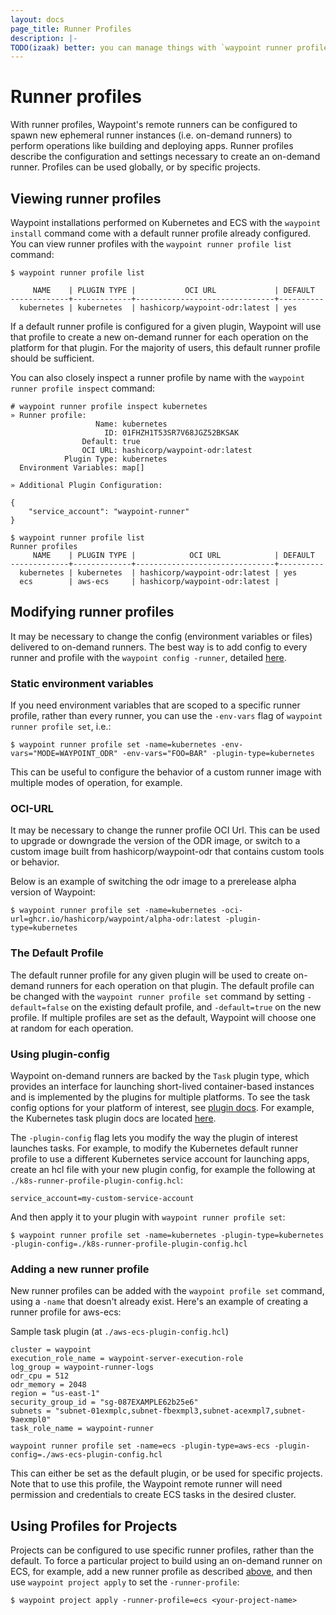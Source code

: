 ```yaml
---
layout: docs
page_title: Runner Profiles
description: |-
TODO(izaak) better: you can manage things with `waypoint runner profile`!
---
```


# Runner profiles

With runner profiles, Waypoint's remote runners can be configured to spawn new ephemeral runner instances (i.e. on-demand runners)
to perform operations like building and deploying apps. Runner profiles describe the configuration and settings
necessary to create an on-demand runner. Profiles can be used globally, or by specific projects.

## Viewing runner profiles

Waypoint installations performed on Kubernetes and ECS with the `waypoint install` command come with a default
runner profile already configured. You can view runner profiles with the `waypoint runner profile list` command:

```shell-session
$ waypoint runner profile list

     NAME    | PLUGIN TYPE |           OCI URL             | DEFAULT
-------------+-------------+-------------------------------+----------
  kubernetes | kubernetes  | hashicorp/waypoint-odr:latest | yes
```

If a default runner profile is configured for a given plugin, Waypoint will use that profile to create a new on-demand
runner for each operation on the platform for that plugin. For the majority of users, this default runner profile should
be sufficient.

You can also closely inspect a runner profile by name with the `waypoint runner profile inspect` command:

```shell-session
# waypoint runner profile inspect kubernetes
» Runner profile:
                   Name: kubernetes
                     ID: 01FHZH1T53SR7V68JGZ52BKSAK
                Default: true
                OCI URL: hashicorp/waypoint-odr:latest
            Plugin Type: kubernetes
  Environment Variables: map[]

» Additional Plugin Configuration:

{
	"service_account": "waypoint-runner"
}

$ waypoint runner profile list
Runner profiles
     NAME    | PLUGIN TYPE |            OCI URL            | DEFAULT
-------------+-------------+-------------------------------+----------
  kubernetes | kubernetes  | hashicorp/waypoint-odr:latest | yes
  ecs        | aws-ecs     | hashicorp/waypoint-odr:latest |
```

## Modifying runner profiles

It may be necessary to change the config (environment variables or files) delivered to on-demand runners.
The best way is to add config to every runner and profile with the `waypoint config -runner`, detailed [here](/docs/runner/config).

### Static environment variables

If you need environment variables that are scoped to a specific runner profile, rather than every runner, you can use
the `-env-vars` flag of `waypoint runner profile set`, i.e.:

```shell-session
$ waypoint runner profile set -name=kubernetes -env-vars="MODE=WAYPOINT_ODR" -env-vars="FOO=BAR" -plugin-type=kubernetes
```

This can be useful to configure the behavior of a custom runner image with multiple modes of operation, for example.

### OCI-URL

It may be necessary to change the runner profile OCI Url. This can be used to upgrade or downgrade the version of the
ODR image, or switch to a custom image built from hashicorp/waypoint-odr that contains custom tools or behavior.

Below is an example of switching the odr image to a prerelease alpha version of Waypoint:

```shell-session
$ waypoint runner profile set -name=kubernetes -oci-url=ghcr.io/hashicorp/waypoint/alpha-odr:latest -plugin-type=kubernetes
```

### The Default Profile

The default runner profile for any given plugin will be used to create on-demand runners for each operation on that plugin.
The default profile can be changed with the `waypoint runner profile set` command by setting `-default=false` on the
existing default profile, and `-default=true` on the new profile. If multiple profiles are set as the default,
Waypoint will choose one at random for each operation.

### Using plugin-config

Waypoint on-demand runners are backed by the `Task` plugin type, which provides an interface for launching short-lived
container-based instances and is implemented by the plugins for multiple platforms. To see the task config options for
your platform of interest, see [plugin docs](/plugins). For example, the Kubernetes task plugin docs are located
[here](/plugins/kubernetes#kubernetes-task).

The `-plugin-config` flag lets you modify the way the plugin of interest launches tasks. For example, to modify the
Kubernetes default runner profile to use a different Kubernetes service account for launching apps, create an hcl
file with your new plugin config, for example the following at `./k8s-runner-profile-plugin-config.hcl`:

```hcl
service_account=my-custom-service-account
```

And then apply it to your plugin with `waypoint runner profile set`:

```
$ waypoint runner profile set -name=kubernetes -plugin-type=kubernetes -plugin-config=./k8s-runner-profile-plugin-config.hcl
```

### Adding a new runner profile

New runner profiles can be added with the `waypoint profile set` command, using a `-name` that doesn't already exist.
Here's an example of creating a runner profile for aws-ecs:

Sample task plugin (at `./aws-ecs-plugin-config.hcl`)

```hcl
cluster = waypoint
execution_role_name = waypoint-server-execution-role
log_group = waypoint-runner-logs
odr_cpu = 512
odr_memory = 2048
region = "us-east-1"
security_group_id = "sg-087EXAMPLE62b25e6"
subnets = "subnet-01exmplc,subnet-fbexmpl3,subnet-acexmpl7,subnet-9aexmpl0"
task_role_name = waypoint-runner
```

```shell-session
waypoint runner profile set -name=ecs -plugin-type=aws-ecs -plugin-config=./aws-ecs-plugin-config.hcl
```

This can either be set as the default plugin, or be used for specific projects. Note that to use this profile,
the Waypoint remote runner will need permission and credentials to create ECS tasks in the desired cluster.

## Using Profiles for Projects

Projects can be configured to use specific runner profiles, rather than the default. To force a particular project
to build using an on-demand runner on ECS, for example, add a new runner profile as described
[above](/runner/profiles#adding-a-new-runner-profile), and then use `waypoint project apply` to set the `-runner-profile`:

```shell-session
$ waypoint project apply -runner-profile=ecs <your-project-name>
```
